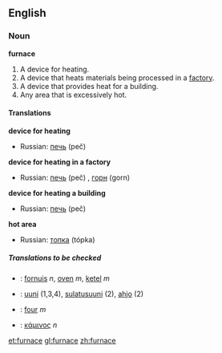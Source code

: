 ==English==

===Noun===
'''furnace'''

# A device for heating.
# A device that heats materials being processed in a [[factory]].
# A device that provides heat for a building.
# Any area that is excessively hot.

====Translations====
'''device for heating'''
{{top}}
{{mid}}
*Russian: [[печь]] (peč) {{f}}
{{bottom}}

'''device for heating in a factory'''
{{top}}
{{mid}}
*Russian: [[печь]] (peč) {{f}}, [[горн]] (gorn) {{m}}
{{bottom}}

'''device for heating a building'''
{{top}}
{{mid}}
*Russian: [[печь]] (peč) {{f}}
{{bottom}}

'''hot area'''
{{top}}
{{mid}}
*Russian: [[топка]] (tópka) {{f}}
{{bottom}}

=====Translations to be checked=====
{{checktrans}}
*{{ttbc|Dutch}}: [[fornuis]] ''n'', [[oven]] ''m'', [[ketel]] ''m''
*{{ttbc|Finnish}}: [[uuni]] (1,3,4), [[sulatusuuni]] (2), [[ahjo]] (2)
*{{ttbc|French}}: [[four]] ''m''
*{{ttbc|Greek}}: [[κάμινος]] ''n''

[[et:furnace]]
[[gl:furnace]]
[[zh:furnace]]